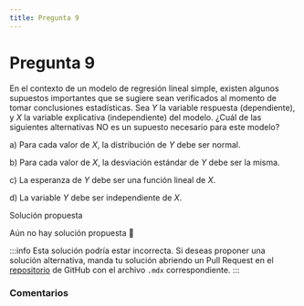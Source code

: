 ```yaml
---
title: Pregunta 9
---
```



# Pregunta 9

En el contexto de un modelo de regresión lineal simple, existen algunos supuestos importantes que se sugiere sean verificados al momento de tomar conclusiones estadísticas. Sea $Y$ la variable respuesta (dependiente), y $X$ la variable explicativa (independiente) del modelo.
¿Cuál de las siguientes alternativas NO es un supuesto necesario para este modelo?

a) Para cada valor de $X$, la distribución de $Y$ debe ser normal.

b) Para cada valor de $X$, la desviación estándar de $Y$ debe ser la misma.

c) La esperanza de $Y$ debe ser una función lineal de $X$.

d) La variable $Y$ debe ser independiente de $X$.

<MDXDetails>
<summary>Solución propuesta</summary>

Aún no hay solución propuesta 🥲

:::info 
Esta solución podría estar incorrecta. Si deseas proponer una solución alternativa, manda tu solución abriendo
un Pull Request en el [repositorio](https://github.com/crow-rojas/apuntes-fundamentals/pulls) de GitHub con el archivo
`.mdx` correspondiente. 
:::

</MDXDetails>

### Comentarios

<Disqus
  url="https://crow-rojas.github.io/apuntes-fundamentals/docs/Probabilidades y Estadística/exercises/2019-1/p09"
  identifier="Probabilidades y Estadística/exercises/2019-1/p09"
  title="2019-1 Probabilidades y Estadística - Pregunta 9"
/>
